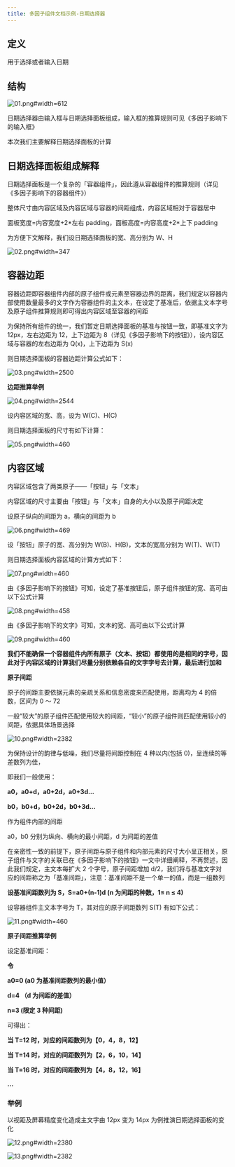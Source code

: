 ```yaml
---
title: 多因子组件文档示例-日期选择器
---
```


## 定义

用于选择或者输入日期

## 结构

![01.png#width=612](https://hippo-oss.oss-cn-hangzhou.aliyuncs.com/rex/design-images/mfdt-for-datepicker/5ab8226a.png)

日期选择器由输入框与日期选择面板组成，输入框的推算规则可见《多因子影响下的输入框》

本次我们主要解释日期选择面板的计算

## 日期选择面板组成解释

日期选择面板是一个复杂的「容器组件」，因此遵从容器组件的推算规则（详见《多因子影响下的容器组件》）

整体尺寸由内容区域及内容区域与容器的间距组成，内容区域相对于容器居中

面板宽度=内容宽度+2\*左右 padding，面板高度=内容高度+2\*上下 padding

为方便下文解释，我们设日期选择面板的宽、高分别为 W、H

![02.png#width=347](https://hippo-oss.oss-cn-hangzhou.aliyuncs.com/rex/design-images/mfdt-for-datepicker/050219e5.png)

## 容器边距

容器边距即容器组件内部的原子组件或元素至容器边界的距离，我们规定以容器内部使用数量最多的文字作为容器组件的主文本，在设定了基准后，依据主文本字号及原子组件推算规则即可得出内容区域至容器的间距

为保持所有组件的统一，我们暂定日期选择面板的基准与按钮一致，即基准文字为 12px，左右边距为 12，上下边距为 8（详见《多因子影响下的按钮》），设内容区域与容器的左右边距为 Q(x)，上下边距为 S(x)

则日期选择面板的容器边距计算公式如下：

![03.png#width=2500](https://hippo-oss.oss-cn-hangzhou.aliyuncs.com/rex/design-images/mfdt-for-datepicker/ab164c34.png)

**边距推算举例**

![04.png#width=2544](https://hippo-oss.oss-cn-hangzhou.aliyuncs.com/rex/design-images/mfdt-for-datepicker/6bea900b.png)

设内容区域的宽、高，设为 W(C)、H(C)

则日期选择面板的尺寸有如下计算：

![05.png#width=460](https://hippo-oss.oss-cn-hangzhou.aliyuncs.com/rex/design-images/mfdt-for-datepicker/82c92497.png)

## 内容区域

内容区域包含了两类原子——「按钮」与「文本」

内容区域的尺寸主要由「按钮」与「文本」自身的大小以及原子间距决定

设原子纵向的间距为 a，横向的间距为 b

![06.png#width=469](https://hippo-oss.oss-cn-hangzhou.aliyuncs.com/rex/design-images/mfdt-for-datepicker/86a108b8.png)

设「按钮」原子的宽、高分别为 W(B)、H(B)，文本的宽高分别为 W(T)、W(T)

则日期选择面板内容区域的计算方式如下：

![07.png#width=460](https://hippo-oss.oss-cn-hangzhou.aliyuncs.com/rex/design-images/mfdt-for-datepicker/82532543.png)

由《多因子影响下的按钮》可知，设定了基准按钮后，原子组件按钮的宽、高可由以下公式计算

![08.png#width=458](https://hippo-oss.oss-cn-hangzhou.aliyuncs.com/rex/design-images/mfdt-for-datepicker/76a42901.png)

由《多因子影响下的文字》可知，文本的宽、高可由以下公式计算

![09.png#width=460](https://hippo-oss.oss-cn-hangzhou.aliyuncs.com/rex/design-images/mfdt-for-datepicker/f2b61ab4.png)

**我们不能确保一个容器组件内所有原子（文本、按钮）都使用的是相同的字号，因此对于内容区域的计算我们尽量分别依赖各自的文字字号去计算，最后进行加和**

**原子间距**

原子的间距主要依据元素的亲疏关系和信息密度来匹配使用，距离均为 4 的倍数，区间为 0 ～ 72

一般“较大”的原子组件匹配使用较大的间距，“较小”的原子组件则匹配使用较小的间距，依据具体场景选择

![10.png#width=2382](https://hippo-oss.oss-cn-hangzhou.aliyuncs.com/rex/design-images/mfdt-for-datepicker/05e063ca.png)

为保持设计的韵律与低噪，我们尽量将间距控制在 4 种以内(包括 0)，呈连续的等差数列为佳，

即我们一般使用：

**a0，a0+d，a0+2d，a0+3d…**

**b0，b0+d，b0+2d，b0+3d…**

作为组件内部的间距

a0，b0 分别为纵向、横向的最小间距，d 为间距的差值

在亲密性一致的前提下，原子间距与原子组件和内部元素的尺寸大小呈正相关，原子组件与文字的关联已在《多因子影响下的按钮》一文中详细阐释，不再赘述，因此我们规定，主文本每扩大 2 个字号，原子间距增加 d/2，我们将与基准文字对应的间距称之为「基准间距」，注意：基准间距不是一个单一的值，而是一组数列

**设基准间距数列为 S，S=a0+(n-1)d (n 为间距的种数，1≤ n ≤ 4)**

设容器组件主文本字号为 T，其对应的原子间距数列 S(T) 有如下公式：

![11.png#width=460](https://hippo-oss.oss-cn-hangzhou.aliyuncs.com/rex/design-images/mfdt-for-datepicker/a10734a2.png)

**原子间距推算举例**

设定基准间距：

**令**

**a0=0 (a0 为基准间距数列的最小值）**

**d=4 （d 为间距的差值）**

**n=3 (限定 3 种间距)**

可得出：

**当 T=12 时，对应的间距数列为【0，4，8，12】**

**当 T=14 时，对应的间距数列为【2，6，10，14】**

**当 T=16 时，对应的间距数列为【4，8，12，16】**

**…**

### 举例

以视距及屏幕精度变化造成主文字由 12px 变为 14px 为例推演日期选择面板的变化

![12.png#width=2380](https://hippo-oss.oss-cn-hangzhou.aliyuncs.com/rex/design-images/mfdt-for-datepicker/3be4b280.png)

![13.png#width=2382](https://hippo-oss.oss-cn-hangzhou.aliyuncs.com/rex/design-images/mfdt-for-datepicker/b7807a72.png)
